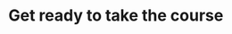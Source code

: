 <!-- TODO: prerequisites (what skills/knowledge we expect you to have),
HF account,
tools that you’ll need,
how the course is structured,
what it takes to get a certificate,
sign up form -->

# Get ready to take the course